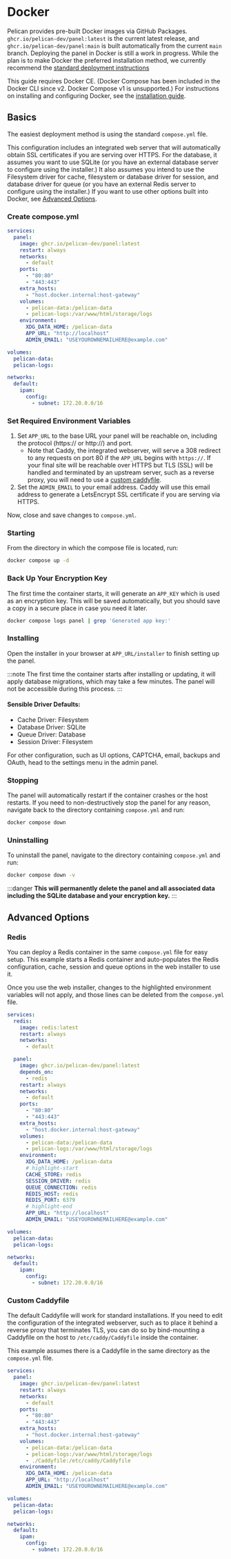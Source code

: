 # Docker

Pelican provides pre-built Docker images via GitHub Packages. `ghcr.io/pelican-dev/panel:latest` is the current latest release, and `ghcr.io/pelican-dev/panel:main` is built automatically from the current `main` branch. Deploying the panel in Docker is still a work in progress. While the plan is to make Docker the preferred installation method, we currently recommend the [standard deployment instructions](/docs/panel/getting-started)

This guide requires Docker CE. (Docker Compose has been included in the Docker CLI since v2. Docker Compose v1 is unsupported.) For instructions on installing and configuring Docker, see the [installation guide](/docs/guides/docker).

## Basics

The easiest deployment method is using the standard `compose.yml` file.

This configuration includes an integrated web server that will automatically obtain SSL certificates if you are serving over HTTPS. For the database, it assumes you want to use SQLite (or you have an external database server to configure using the  installer.) It also assumes you intend to use the Filesystem driver for cache, filesystem or database driver for session, and database driver for queue (or you have an external Redis server to configure using the installer.) If you want to use other options built into Docker, see [Advanced Options](#advanced-options).

### Create compose.yml

```yml {17,18} title="compose.yml"
services:
  panel:
    image: ghcr.io/pelican-dev/panel:latest
    restart: always
    networks:
      - default
    ports:
      - "80:80"
      - "443:443"
    extra_hosts:
      - "host.docker.internal:host-gateway"
    volumes:
      - pelican-data:/pelican-data
      - pelican-logs:/var/www/html/storage/logs
    environment:
      XDG_DATA_HOME: /pelican-data
      APP_URL: "http://localhost"
      ADMIN_EMAIL: "USEYOUROWNEMAILHERE@example.com"

volumes:
  pelican-data:
  pelican-logs:

networks:
  default:
    ipam:
      config:
        - subnet: 172.20.0.0/16
```

### Set Required Environment Variables

1. Set `APP_URL` to the base URL your panel will be reachable on, including the protocol (https:// or http://) and port. 
    - Note that Caddy, the integrated webserver, will serve a 308 redirect to any requests on port 80 if the `APP_URL` begins with `https://`. If your final site will be reachable over HTTPS but TLS (SSL) will be handled and terminated by an upstream server, such as a reverse proxy, you will need to use a [custom caddyfile](#custom-caddyfile).
2. Set the `ADMIN_EMAIL` to your email address. Caddy will use this email address to generate a LetsEncrypt SSL certificate if you are serving via HTTPS.

Now, close and save changes to `compose.yml`. 

### Starting

From the directory in which the compose file is located, run:

```sh
docker compose up -d
```

### Back Up Your Encryption Key

The first time the container starts, it will generate an `APP_KEY` which is used as an encryption key. This will be saved automatically, but you should save a copy in a secure place in case you need it later.

```sh
docker compose logs panel | grep 'Generated app key:'
```

### Installing

Open the installer in your browser at `APP_URL/installer` to finish setting up the panel.

:::note
The first time the container starts after installing or updating, it will apply database migrations, which may take a few minutes. The panel will not be accessible during this process.
:::

#### Sensible Driver Defaults:

* Cache Driver: Filesystem
* Database Driver: SQLite
* Queue Driver: Database
* Session Driver: Filesystem

For other configuration, such as UI options, CAPTCHA, email, backups and OAuth, head to the settings menu in the admin panel.

### Stopping

The panel will automatically restart if the container crashes or the host restarts.  If you need to non-destructively stop the panel for any reason, navigate back to the directory containing `compose.yml` and run:

```sh
docker compose down
```

### Uninstalling

To uninstall the panel, navigate to the directory containing `compose.yml` and run:

```sh
docker compose down -v
```

:::danger
    **This will permanently delete the panel and all associated data including the SQLite database and your encryption key.**
:::

## Advanced Options

### Redis

You can deploy a Redis container in the same `compose.yml` file for easy setup. This example starts a Redis container and auto-populates the Redis configuration, cache, session and queue options in the web installer to use it.

Once you use the web installer, changes to the highlighted environment variables will not apply, and those lines can be deleted from the `compose.yml` file.


```yml title="compose.yml"
services:
  redis:
    image: redis:latest
    restart: always
    networks:
      - default

  panel:
    image: ghcr.io/pelican-dev/panel:latest
    depends_on:
      - redis
    restart: always
    networks:
      - default
    ports:
      - "80:80"
      - "443:443"
    extra_hosts:
      - "host.docker.internal:host-gateway"
    volumes:
      - pelican-data:/pelican-data
      - pelican-logs:/var/www/html/storage/logs
    environment:
      XDG_DATA_HOME: /pelican-data
      # highlight-start
      CACHE_STORE: redis
      SESSION_DRIVER: redis
      QUEUE_CONNECTION: redis
      REDIS_HOST: redis
      REDIS_PORT: 6379
      # highlight-end
      APP_URL: "http://localhost"
      ADMIN_EMAIL: "USEYOUROWNEMAILHERE@example.com"

volumes:
  pelican-data:
  pelican-logs:

networks:
  default:
    ipam:
      config:
        - subnet: 172.20.0.0/16
```

### Custom Caddyfile

The default Caddyfile will work for standard installations. If you need to edit the configuration of the integrated webserver, such as to place it behind a reverse proxy that terminates TLS, you can do so by bind-mounting a Caddyfile on the host to `/etc/caddy/Caddyfile` inside the container.

This example assumes there is a Caddyfile in the same directory as the `compose.yml` file. 

```yml {15} title="compose.yml"
services:
  panel:
    image: ghcr.io/pelican-dev/panel:latest
    restart: always
    networks:
      - default
    ports:
      - "80:80"
      - "443:443"
    extra_hosts:
      - "host.docker.internal:host-gateway"
    volumes:
      - pelican-data:/pelican-data
      - pelican-logs:/var/www/html/storage/logs
      - ./Caddyfile:/etc/caddy/Caddyfile
    environment:
      XDG_DATA_HOME: /pelican-data
      APP_URL: "http://localhost"
      ADMIN_EMAIL: "USEYOUROWNEMAILHERE@example.com"

volumes:
  pelican-data:
  pelican-logs:

networks:
  default:
    ipam:
      config:
        - subnet: 172.20.0.0/16
```
